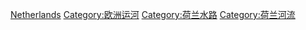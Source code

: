 {{Commons cat|Canals in the Netherlands}}
{{Commonscat|Canals in the Netherlands}}

[[Category:各国运河|Netherlands]]
[[Category:欧洲运河|Category:欧洲运河]]
[[Category:荷兰水路|Category:荷兰水路]]
[[Category:荷兰河流|Category:荷兰河流]]